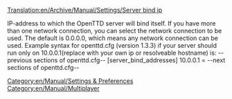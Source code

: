 [[Translation:en/Archive/Manual/Settings/Server bind ip]]


IP-address to which the OpenTTD server will bind itself. If you have more than one network connection, you can select the network connection to be used. The default is 0.0.0.0, which means any network connection can be used.
Example syntax for openttd.cfg (version 1.3.3) if your server should run only on 10.0.0.1(replace with your own ip or resolveable hostname) is:
{{en/-}}
--previous sections of openttd.cfg--
{{en/-}}
[server_bind_addresses]
10.0.0.1 = 
--next sections of openttd.cfg--

[[Category:en/Manual/Settings & Preferences]]
[[Category:en/Manual/Multiplayer]]

{{en/Stub}}